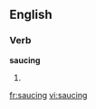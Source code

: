 
==English==

===Verb===
'''saucing'''

# {{present participle of|[[sauce]]}}

[[fr:saucing]]
[[vi:saucing]]